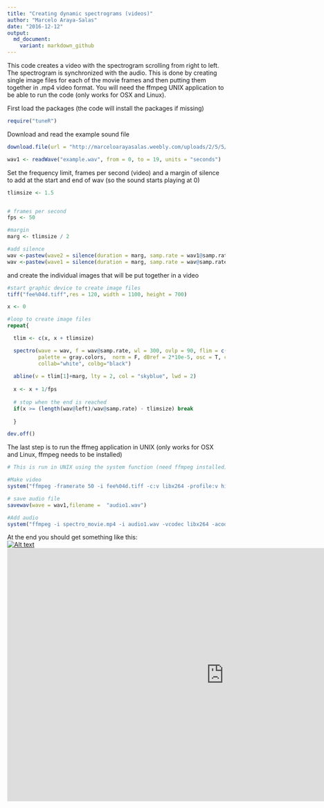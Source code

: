 ```yaml
---
title: "Creating dynamic spectrograms (videos)"
author: "Marcelo Araya-Salas"
date: "2016-12-12"
output: 
  md_document:
    variant: markdown_github
---
```


This code creates a video with the spectrogram scrolling from right to left. The spectrogram is synchronized with the audio. This is done by creating single image files for each of the movie frames and then putting them together in .mp4 video format. You will need  the ffmpeg UNIX application to be able to run the code (only works for OSX and Linux).  

First load the packages (the code will install the packages if missing)

```r

require("tuneR")

```

Download and read the example sound file

```r

download.file(url = "http://marceloarayasalas.weebly.com/uploads/2/5/5/2/25524573/0.sur.2014.7.3.8.31.wav", destfile = "example.wav")

wav1 <- readWave("example.wav", from = 0, to = 19, units = "seconds")
```

Set the frequency limit, frames per second (video) and a margin of silence to add at the start and end of wav (so the sound starts playing at 0)

```r

tlimsize <- 1.5


# frames per second
fps <- 50

#margin
marg <- tlimsize / 2

#add silence
wav <-pastew(wave2 = silence(duration = marg, samp.rate = wav1@samp.rate, xunit = "time"), wave1 = wav1, f = wav@samp.rate, output = "Wave")
wav <-pastew(wave1 = silence(duration = marg, samp.rate = wav@samp.rate, xunit = "time"), wave2 = wav, f = wav@samp.rate, output = "Wave")
```

 and create the individual images that will be put together in a video
 
```r
#start graphic device to create image files
tiff("fee%04d.tiff",res = 120, width = 1100, height = 700)

x <- 0

#loop to create image files 
repeat{

  tlim <- c(x, x + tlimsize)

  spectro(wave = wav, f = wav@samp.rate, wl = 300, ovlp = 90, flim = c(2, 10.5), tlim = tlim, scale = F, grid = F, 
          palette = gray.colors,  norm = F, dBref = 2*10e-5, osc = T, colgrid="white", colwave="chocolate2", colaxis="white",
          collab="white", colbg="black")
  
  abline(v = tlim[1]+marg, lty = 2, col = "skyblue", lwd = 2)
  
  x <- x + 1/fps
  
  # stop when the end is reached
  if(x >= (length(wav@left)/wav@samp.rate) - tlimsize) break
  
  }

dev.off()

```

The last step is to run the ffmeg application in UNIX (only works for OSX and Linux, ffmpeg needs to be installed)

```r
# This is run in UNIX using the system function (need ffmpeg installed)

#Make video
system("ffmpeg -framerate 50 -i fee%04d.tiff -c:v libx264 -profile:v high -crf 2 -pix_fmt yuv420p spectro_movie.mp4")

# save audio file
savewav(wave = wav1,filename =  "audio1.wav")

#Add audio
system("ffmpeg -i spectro_movie.mp4 -i audio1.wav -vcodec libx264 -acodec libmp3lame -shortest spectro_movie_audio.mp4")

```

At the end you should get something like this:
<br>
[![Alt text](https://img.youtube.com/vi/McAQaIXeuUQ/0.jpg)](https://www.youtube.com/watch?v=McAQaIXeuUQ)
<iframe  title="YouTube video player" width="1000" height="585" src="https://youtu.be/McAQaIXeuUQ" frameborder="0"></iframe>

